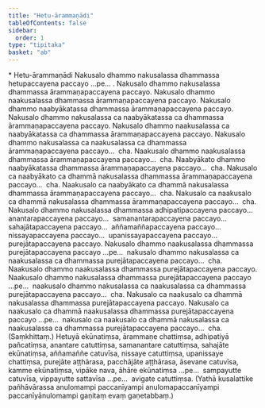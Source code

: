 ```yaml
---
title: "Hetu-ārammaṇādi"
tableOfContents: false
sidebar:
  order: 1
type: "tipitaka"
basket: "ab"
---
```



<DynamicBreadcrumb />

<Paragraph type="center">
* Hetu-ārammaṇādi
</Paragraph>

<Division number="8">

<Paragraph number="11">
Nakusalo dhammo nakusalassa dhammassa hetupaccayena paccayo …pe… . Nakusalo dhammo nakusalassa dhammassa ārammaṇapaccayena paccayo. Nakusalo dhammo naakusalassa dhammassa ārammaṇapaccayena paccayo. Nakusalo dhammo naabyākatassa dhammassa ārammaṇapaccayena paccayo. Nakusalo dhammo nakusalassa ca naabyākatassa ca dhammassa ārammaṇapaccayena paccayo. Nakusalo dhammo naakusalassa ca naabyākatassa ca dhammassa ārammaṇapaccayena paccayo. Nakusalo dhammo nakusalassa ca naakusalassa ca dhammassa ārammaṇapaccayena paccayo…  cha.
</Paragraph>

<Paragraph number="12">
Naakusalo dhammo naakusalassa dhammassa ārammaṇapaccayena paccayo…  cha.
</Paragraph>

<Paragraph number="13">
Naabyākato dhammo naabyākatassa dhammassa ārammaṇapaccayena paccayo…  cha.
</Paragraph>

<Paragraph number="14">
Nakusalo ca naabyākato ca dhammā nakusalassa dhammassa ārammaṇapaccayena paccayo…  cha.
</Paragraph>

<Paragraph number="15">
Naakusalo ca naabyākato ca dhammā nakusalassa dhammassa ārammaṇapaccayena paccayo…  cha.
</Paragraph>

<Paragraph number="16">
Nakusalo ca naakusalo ca dhammā nakusalassa dhammassa ārammaṇapaccayena paccayo…  cha.
</Paragraph>

</Division>
<Division number="9">

<Paragraph number="17">
Nakusalo dhammo nakusalassa dhammassa adhipatipaccayena paccayo…  anantarapaccayena paccayo…  samanantarapaccayena paccayo…  sahajātapaccayena paccayo…  aññamaññapaccayena paccayo…  nissayapaccayena paccayo…  upanissayapaccayena paccayo…  purejātapaccayena paccayo. Nakusalo dhammo naakusalassa dhammassa purejātapaccayena paccayo …pe…  nakusalo dhammo nakusalassa ca naakusalassa ca dhammassa purejātapaccayena paccayo…  cha.
</Paragraph>

<Paragraph number="18">
Naakusalo dhammo naakusalassa dhammassa purejātapaccayena paccayo. Naakusalo dhammo nakusalassa dhammassa purejātapaccayena paccayo …pe…  naakusalo dhammo nakusalassa ca naakusalassa ca dhammassa purejātapaccayena paccayo…  cha.
</Paragraph>

<Paragraph number="19">
Nakusalo ca naakusalo ca dhammā nakusalassa dhammassa purejātapaccayena paccayo. Nakusalo ca naakusalo ca dhammā naakusalassa dhammassa purejātapaccayena paccayo …pe…  nakusalo ca naakusalo ca dhammā nakusalassa ca naakusalassa ca dhammassa purejātapaccayena paccayo…  cha. (Saṃkhittaṃ.)
</Paragraph>

</Division>
<Division number="10">

<Paragraph number="20">
Hetuyā ekūnatiṃsa, ārammaṇe chattiṃsa, adhipatiyā pañcatiṃsa, anantare catuttiṃsa, samanantare catuttiṃsa, sahajāte ekūnatiṃsa, aññamaññe catuvīsa, nissaye catuttiṃsa, upanissaye chattiṃsa, purejāte aṭṭhārasa, pacchājāte aṭṭhārasa, āsevane catuvīsa, kamme ekūnatiṃsa, vipāke nava, āhāre ekūnatiṃsa …pe…  sampayutte catuvīsa, vippayutte sattavīsa …pe…  avigate catuttiṃsa.
</Paragraph>

<Paragraph number="21">
(Yathā kusalattike pañhāvārassa anulomampi paccanīyampi anulomapaccanīyampi paccanīyānulomampi gaṇitaṃ evaṃ gaṇetabbaṃ.)
</Paragraph>
</Division>
